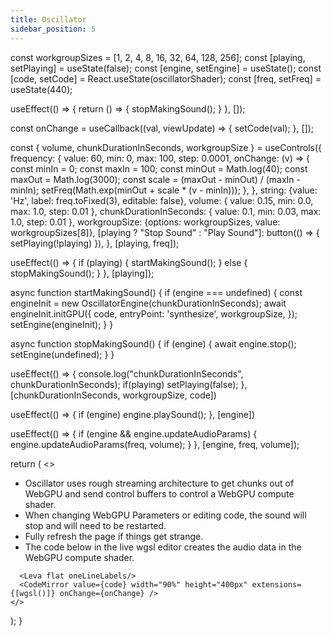 ```yaml
---
title: Oscillator
sidebar_position: 5
---
```



  const workgroupSizes = [1, 2, 4, 8, 16, 32, 64, 128, 256];
  const [playing, setPlaying] = useState(false);
  const [engine, setEngine] = useState();
  const [code, setCode] = React.useState(oscillatorShader);
  const [freq, setFreq] = useState(440);

  useEffect(() => {
    return () => {
      stopMakingSound();
    }
  }, []);

  const onChange = useCallback((val, viewUpdate) => {
    setCode(val);
  }, []);

  const { volume, chunkDurationInSeconds, workgroupSize } = useControls({
    frequency: {
      value: 60,
      min: 0,
      max: 100,
      step: 0.0001,
      onChange: (v) => {
        const minIn = 0;
        const maxIn = 100;
        const minOut = Math.log(40);
        const maxOut = Math.log(3000);
        const scale = (maxOut - minOut) / (maxIn - minIn);
        setFreq(Math.exp(minOut + scale * (v - minIn)));
      },
    },
    string: {value: 'Hz', label: freq.toFixed(3), editable: false},
    volume: {
      value: 0.15,
      min: 0.0,
      max: 1.0,
      step: 0.01
    },
    chunkDurationInSeconds: {
      value: 0.1,
      min: 0.03,
      max: 1.0,
      step: 0.01
    },
    workgroupSize: {options: workgroupSizes, value: workgroupSizes[8]},
    [playing ? "Stop Sound" : "Play Sound"]: button(() => { setPlaying(!playing) }),
  }, [playing, freq]);

  useEffect(() => {
    if (playing) {
      startMakingSound();
    } else {
      stopMakingSound();
    }
  }, [playing]);

  async function startMakingSound() {
    if (engine === undefined) {
      const engineInit = new OscillatorEngine(chunkDurationInSeconds);
      await engineInit.initGPU({
        code,
        entryPoint: 'synthesize',
        workgroupSize,
      });
      setEngine(engineInit);
    }
  }

  async function stopMakingSound() {
    if (engine) {
      await engine.stop();
      setEngine(undefined);
    }
  }

  useEffect(() => {
    console.log("chunkDurationInSeconds", chunkDurationInSeconds);
    if(playing) setPlaying(false);
  }, [chunkDurationInSeconds, workgroupSize, code])

  useEffect(() => {
    if (engine) engine.playSound();
  }, [engine])

  useEffect(() => {
    if (engine && engine.updateAudioParams) {
      engine.updateAudioParams(freq, volume);
    }
  }, [engine, freq, volume]);


  return (
    <>
      <ul>
        <li>Oscillator uses rough streaming architecture to get chunks out of WebGPU and send control buffers to
          control a WebGPU compute shader.</li>
        <li>When changing WebGPU Parameters or editing code, the sound will stop and will need to be restarted.</li>
        <li>Fully refresh the page if things get strange.</li>
        <li>The code below in the live wgsl editor creates the audio data in the WebGPU compute shader.</li>
      </ul>

      <Leva flat oneLineLabels/>
      <CodeMirror value={code} width="90%" height="400px" extensions={[wgsl()]} onChange={onChange} />
    </>
  );
}